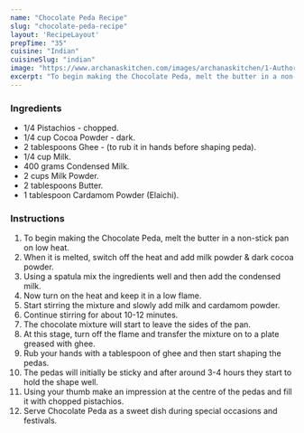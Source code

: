 ---
name: "Chocolate Peda Recipe"
slug: "chocolate-peda-recipe"
layout: 'RecipeLayout'
prepTime: "35"
cuisine: "Indian"
cuisineSlug: "indian"
image: "https://www.archanaskitchen.com/images/archanaskitchen/1-Author/Rekha_Shivakumar/Chocolate_Peda.jpg"
excerpt: "To begin making the Chocolate Peda, melt the butter in a non-stick pan on low heat"
---

### Ingredients

- 1/4 Pistachios - chopped.
- 1/4 cup Cocoa Powder - dark.
- 2 tablespoons Ghee - (to rub it in hands before shaping peda).
- 1/4 cup Milk.
- 400 grams Condensed Milk.
- 2 cups Milk Powder.
- 2 tablespoons Butter.
- 1 tablespoon Cardamom Powder (Elaichi).

### Instructions

1. To begin making the Chocolate Peda, melt the butter in a non-stick pan on low heat.
1. When it is melted, switch off the heat and add milk powder & dark cocoa powder.
1. Using a spatula mix the ingredients well and then add the condensed milk.
1. Now turn on the heat and keep it in a low flame.
1. Start stirring the mixture and slowly add milk and cardamom powder.
1. Continue stirring for about 10-12 minutes.
1. The chocolate mixture will start to leave the sides of the pan.
1. At this stage, turn off the flame and transfer the mixture on to a plate greased with ghee.
1. Rub your hands with a tablespoon of ghee and then start shaping the pedas.
1. The pedas will initially be sticky and after around 3-4 hours they start to hold the shape well.
1. Using your thumb make an impression at the centre of the pedas and fill it with chopped pistachios.
1. Serve Chocolate Peda as a sweet dish during special occasions and festivals.
